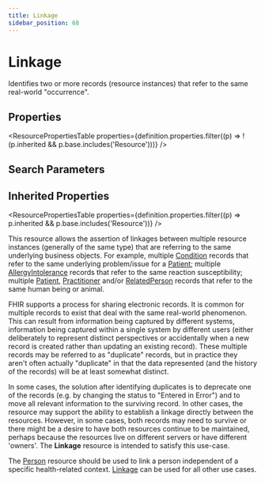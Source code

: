 ```yaml
---
title: Linkage
sidebar_position: 68
---
```



# Linkage

Identifies two or more records (resource instances) that refer to the same real-world "occurrence".

<Tabs queryString="section">
<TabItem value="schema" label="Schema" default>

## Properties

<ResourcePropertiesTable
  properties={definition.properties.filter((p) => !(p.inherited && p.base.includes('Resource')))}
/>

## Search Parameters

<SearchParamsTable searchParams={definition.searchParameters} />

## Inherited Properties

<ResourcePropertiesTable properties={definition.properties.filter((p) => p.inherited && p.base.includes('Resource'))} />

</TabItem>
  <TabItem value="usage" label="Usage">
    <div> <a name="bnc"></a>  <p> This resource allows the assertion of linkages between multiple resource instances (generally of the same type) that are referring to the same underlying business objects.  For example, multiple <a href="/docs/api/fhir/resources/condition">Condition</a> records that refer to the same underlying problem/issue for a <a href="/docs/api/fhir/resources/patient">Patient</a>; multiple <a href="/docs/api/fhir/resources/allergyintolerance">AllergyIntolerance</a> records that refer to the same reaction susceptibility; multiple <a href="/docs/api/fhir/resources/patient">Patient</a>, <a href="/docs/api/fhir/resources/practitioner">Practitioner</a> and/or <a href="/docs/api/fhir/resources/relatedperson">RelatedPerson</a> records that refer to the same human being or animal. </p> <p> FHIR supports a process for sharing electronic records.  It is common for multiple records to exist that deal with the same real-world phenomenon.  This can result from information being captured by different systems, information being captured within a single system by different users (either deliberately to represent distinct perspectives or accidentally when a new record is created rather than updating an existing record).  These multiple records may be referred to as "duplicate" records, but in practice they aren't often actually "duplicate" in that the data represented (and the history of the records) will be at least somewhat distinct. </p> <p> In some cases, the solution after identifying duplicates is to deprecate one of the records (e.g. by changing the status to "Entered in Error") and to move all relevant information to the surviving record.  In other cases, the resource may support the ability to establish a linkage directly between the resources.  However, in some cases, both records may need to survive or there might be a desire to have both resources continue to be maintained, perhaps because the resources live on different servers or have different 'owners'.  The <b>Linkage</b> resource is intended to satisfy this use-case. </p>  </div>
    </TabItem>
  <TabItem value="relationships" label="Relationships">
    <div>  <p> The <a href="/docs/api/fhir/resources/person">Person</a> resource should be used to link a person independent of a specific health-related context. <a href="/docs/api/fhir/resources/linkage">Linkage</a> can be used for all other use cases. </p> </div>
    </TabItem>

</Tabs>
